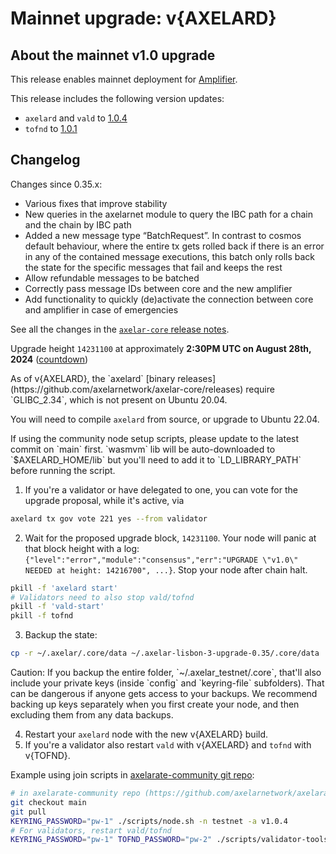 # Mainnet upgrade: v{AXELARD}


## About the mainnet v1.0 upgrade

This release enables mainnet deployment for [Amplifier](/dev/amplifier/introduction).

This release includes the following version updates:
- `axelard` and `vald` to [1.0.4](https://github.com/axelarnetwork/axelar-core/releases/tag/v1.0.4)
- `tofnd` to [1.0.1](https://github.com/axelarnetwork/tofnd/releases/tag/v1.0.1)


## Changelog
Changes since 0.35.x:
- Various fixes that improve stability
- New queries in the axelarnet module to query the IBC path for a chain and the chain by IBC path
- Added a new message type “BatchRequest”. In contrast to cosmos default behaviour, where the entire tx gets rolled back if there is an error in any of the contained message executions, this batch only rolls back the state for the specific messages that fail and keeps the rest
- Allow refundable messages to be batched
- Correctly pass message IDs between core and the new amplifier
- Add functionality to quickly (de)activate the connection between core and amplifier in case of emergencies

See all the changes in the [`axelar-core` release notes](https://github.com/axelarnetwork/axelar-core/releases).

Upgrade height `14231100` at approximately **2:30PM UTC on August 28th, 2024** ([countdown](https://www.mintscan.io/axelar/block/14231100)) 

<Callout type="warning" emoji="⚠️">
As of v{AXELARD}, the `axelard` [binary releases](https://github.com/axelarnetwork/axelar-core/releases) require `GLIBC_2.34`, which is not present on Ubuntu 20.04.

You will need to compile `axelard` from source, or upgrade to Ubuntu 22.04.
</Callout>

<Callout type="warning" emoji="⚠️">
  If using the community node setup scripts, please update to the latest commit on `main` first.
  `wasmvm` lib will be auto-downloaded to `$AXELARD_HOME/lib` but you'll need to add it to `LD_LIBRARY_PATH` before running the script.
</Callout>

1. If you're a validator or have delegated to one, you can vote for the upgrade proposal, while it's active, via

```bash
axelard tx gov vote 221 yes --from validator
```

2. Wait for the proposed upgrade block, `14231100`. Your node will panic at that block height with a log: `{"level":"error","module":"consensus","err":"UPGRADE \"v1.0\" NEEDED at height: 14216700", ...}`. Stop your node after chain halt.

```bash
pkill -f 'axelard start'
# Validators need to also stop vald/tofnd
pkill -f 'vald-start'
pkill -f tofnd
```

3. Backup the state:

```bash
cp -r ~/.axelar/.core/data ~/.axelar-lisbon-3-upgrade-0.35/.core/data
```

<Callout type="warning" emoji="⚠️">
  Caution: If you backup the entire folder, `~/.axelar_testnet/.core`, that'll
  also include your private keys (inside `config` and `keyring-file`
  subfolders). That can be dangerous if anyone gets access to your backups. We
  recommend backing up keys separately when you first create your node, and then
  excluding them from any data backups.
</Callout>

4. Restart your `axelard` node with the new v{AXELARD} build.
5. If you're a validator also restart `vald` with v{AXELARD} and `tofnd` with v{TOFND}.


Example using join scripts in [axelarate-community git repo](https://github.com/axelarnetwork/axelarate-community):

```bash
# in axelarate-community repo (https://github.com/axelarnetwork/axelarate-community)
git checkout main
git pull
KEYRING_PASSWORD="pw-1" ./scripts/node.sh -n testnet -a v1.0.4
# For validators, restart vald/tofnd
KEYRING_PASSWORD="pw-1" TOFND_PASSWORD="pw-2" ./scripts/validator-tools-host.sh -n testnet -a v1.0.4 -q v1.0.1
```